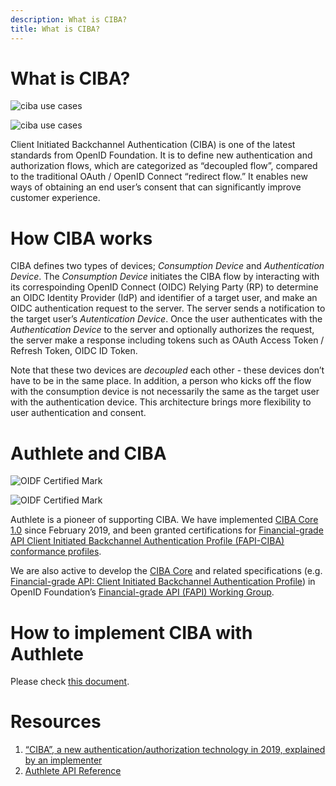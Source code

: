 ```yaml
---
description: What is CIBA?
title: What is CIBA?
---
```



# What is CIBA?

![ciba use cases](https://storage.googleapis.com/authlete-website/img/news/ciba_pr_english.png)

![ciba use cases](https://storage.googleapis.com/authlete-website/img/news/ciba_pr_english.png)

Client Initiated Backchannel Authentication (CIBA) is one of the latest standards from OpenID Foundation. It is to define new authentication and authorization flows, which are categorized as “decoupled flow”, compared to the traditional OAuth / OpenID Connect “redirect flow.” It enables new ways of obtaining an end user’s consent that can significantly improve customer experience.

# How CIBA works

CIBA defines two types of devices; *Consumption Device* and *Authentication Device*. The *Consumption Device* initiates the CIBA flow by interacting with its correspoinding OpenID Connect (OIDC) Relying Party (RP) to determine an OIDC Identity Provider (IdP) and identifier of a target user, and make an OIDC authentication request to the server. The server sends a notification to the target user’s *Autentication Device*. Once the user authenticates with the *Authentication Device* to the server and optionally authorizes the request, the server make a response including tokens such as OAuth Access Token / Refresh Token, OIDC ID Token.

Note that these two devices are *decoupled* each other - these devices don’t have to be in the same place. In addition, a person who kicks off the flow with the consumption device is not necessarily the same as the target user with the authentication device. This architecture brings more flexibility to user authentication and consent.

# Authlete and CIBA

![OIDF Certified Mark](https://storage.googleapis.com/authlete-website/img/news/oidc_certification.png)

![OIDF Certified Mark](https://storage.googleapis.com/authlete-website/img/news/oidc_certification.png)

Authlete is a pioneer of supporting CIBA. We have implemented [CIBA Core 1.0](https://openid.net/specs/openid-client-initiated-backchannel-authentication-core-1_0.html) since February 2019, and been granted certifications for [Financial-grade API Client Initiated Backchannel Authentication Profile (FAPI-CIBA) conformance profiles](https://openid.net/certification/#FAPI-CIBA_OPs).

We are also active to develop the [CIBA Core](https://openid.net/specs/openid-client-initiated-backchannel-authentication-core-1_0.html) and related specifications (e.g. [Financial-grade API: Client Initiated Backchannel Authentication Profile](https://openid.net/specs/openid-financial-api-ciba-ID1.html)) in OpenID Foundation’s [Financial-grade API (FAPI) Working Group](https://openid.net/wg/fapi/).

# How to implement CIBA with Authlete

Please check [this document](/developers/ciba/implement_ciba_with_authlete/).

# Resources

1. [“CIBA”, a new authentication/authorization technology in 2019, explained by an implementer](https://medium.com/@darutk/ciba-a-new-authentication-authorization-technology-in-2019-explained-by-an-implementer-d1e0ac1311b4)
1. [Authlete API Reference](https://docs.authlete.com/)
